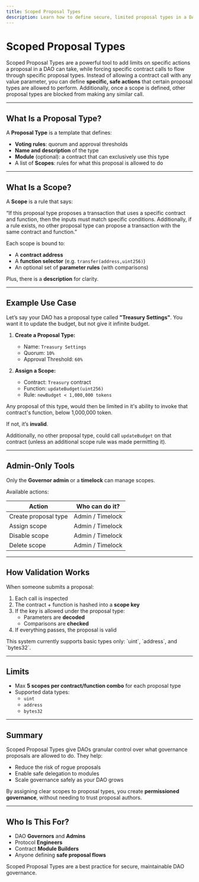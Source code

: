 ```yaml
---
title: Scoped Proposal Types
description: Learn how to define secure, limited proposal types in a DAO using scopes.
---
```



# Scoped Proposal Types

Scoped Proposal Types are a powerful tool to add limits on specific actions a proposal in a DAO can take, while forcing specific contract calls to flow through specific proposal types.  Instead of allowing a contract call with any value parameter, you can define **specific, safe actions** that certain proposal types are allowed to perform.  Additionally, once a scope is defined, other proposal types are blocked from making any similar call.

---

## What Is a Proposal Type?

A **Proposal Type** is a template that defines:

- **Voting rules**: quorum and approval thresholds
- **Name and description** of the type
- **Module** (optional): a contract that can exclusively use this type
- A list of **Scopes**: rules for what this proposal is allowed to do

---

## What Is a Scope?

A **Scope** is a rule that says:

<Hint type="tip">
“If this proposal type proposes a transaction that uses a specific contract and function, then the inputs must match specific conditions.  Additionally, if a rule exists, no other proposal type can propose a transaction with the same contract and function.”
</Hint>

Each scope is bound to:

- A **contract address**
- A **function selector** (e.g. `transfer(address,uint256)`)
- An optional set of **parameter rules** (with comparisons)

Plus, there is a **description** for clarity.

---

## Example Use Case

Let’s say your DAO has a proposal type called **"Treasury Settings"**. You want it to update the budget, but not give it infinite budget.

1. **Create a Proposal Type:**
   - Name: `Treasury Settings`
   - Quorum: `10%`
   - Approval Threshold: `60%`

2. **Assign a Scope:**
   - Contract: `Treasury` contract
   - Function: `updateBudget(uint256)`
   - Rule: `newBudget < 1,000,000 tokens`

Any proposal of this type, would then be limited in it's ability to invoke that contract's function, below 1,000,000 token.  

If not, it’s **invalid**.

Additionally, no other proposal type, could call `updateBudget` on that contract (unless an additional scope rule was made permitting it).

---

## Admin-Only Tools

Only the **Governor admin** or a **timelock** can manage scopes.

Available actions:

| Action              | Who can do it?       |
|---------------------|----------------------|
| Create proposal type | Admin / Timelock     |
| Assign scope         | Admin / Timelock     |
| Disable scope        | Admin / Timelock     |
| Delete scope         | Admin / Timelock     |

---

## How Validation Works

When someone submits a proposal:

1. Each call is inspected
2. The contract + function is hashed into a **scope key**
3. If the key is allowed under the proposal type:
   - Parameters are **decoded**
   - Comparisons are **checked**
4. If everything passes, the proposal is valid

<Hint type="note">
This system currently supports basic types only: `uint`, `address`, and `bytes32`.
</Hint>

---

## Limits

- Max **5 scopes per contract/function combo** for each proposal type
- Supported data types:
  - `uint`
  - `address`
  - `bytes32`

---

## Summary

Scoped Proposal Types give DAOs granular control over what governance proposals are allowed to do. They help:

- Reduce the risk of rogue proposals
- Enable safe delegation to modules
- Scale governance safely as your DAO grows

By assigning clear scopes to proposal types, you create **permissioned governance**, without needing to trust proposal authors.

---

##  Who Is This For?

- DAO **Governors** and **Admins**
- Protocol **Engineers**
- Contract **Module Builders**
- Anyone defining **safe proposal flows**

<Hint type="important">
Scoped Proposal Types are a best practice for secure, maintainable DAO governance.
</Hint>
